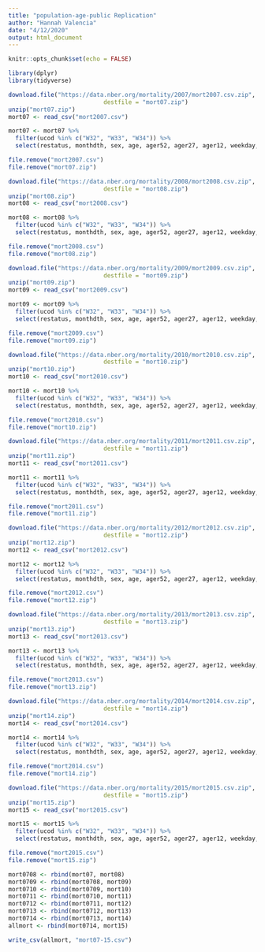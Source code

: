 ```yaml
---
title: "population-age-public Replication"
author: "Hannah Valencia"
date: "4/12/2020"
output: html_document
---
```


```r
knitr::opts_chunk$set(echo = FALSE)

library(dplyr)
library(tidyverse)
```


```r
download.file("https://data.nber.org/mortality/2007/mort2007.csv.zip",
                           destfile = "mort07.zip")
unzip("mort07.zip")
mort07 <- read_csv("mort2007.csv")

mort07 <- mort07 %>%
  filter(ucod %in% c("W32", "W33", "W34")) %>%
  select(restatus, monthdth, sex, age, ager52, ager27, ager12, weekday, year, ucod, race, racer3, racer5)

file.remove("mort2007.csv")
file.remove("mort07.zip")
```

```r
download.file("https://data.nber.org/mortality/2008/mort2008.csv.zip",
                           destfile = "mort08.zip")
unzip("mort08.zip")
mort08 <- read_csv("mort2008.csv")

mort08 <- mort08 %>%
  filter(ucod %in% c("W32", "W33", "W34")) %>%
  select(restatus, monthdth, sex, age, ager52, ager27, ager12, weekday, year, ucod, race, racer3, racer5)

file.remove("mort2008.csv")
file.remove("mort08.zip")
```

```r
download.file("https://data.nber.org/mortality/2009/mort2009.csv.zip",
                           destfile = "mort09.zip")
unzip("mort09.zip")
mort09 <- read_csv("mort2009.csv")

mort09 <- mort09 %>%
  filter(ucod %in% c("W32", "W33", "W34")) %>%
  select(restatus, monthdth, sex, age, ager52, ager27, ager12, weekday, year, ucod, race, racer3, racer5)

file.remove("mort2009.csv")
file.remove("mort09.zip")
```

```r
download.file("https://data.nber.org/mortality/2010/mort2010.csv.zip",
                           destfile = "mort10.zip")
unzip("mort10.zip")
mort10 <- read_csv("mort2010.csv")

mort10 <- mort10 %>%
  filter(ucod %in% c("W32", "W33", "W34")) %>%
  select(restatus, monthdth, sex, age, ager52, ager27, ager12, weekday, year, ucod, race, racer3, racer5)

file.remove("mort2010.csv")
file.remove("mort10.zip")
```

```r
download.file("https://data.nber.org/mortality/2011/mort2011.csv.zip",
                           destfile = "mort11.zip")
unzip("mort11.zip")
mort11 <- read_csv("mort2011.csv")

mort11 <- mort11 %>%
  filter(ucod %in% c("W32", "W33", "W34")) %>%
  select(restatus, monthdth, sex, age, ager52, ager27, ager12, weekday, year, ucod, race, racer3, racer5)

file.remove("mort2011.csv")
file.remove("mort11.zip")
```

```r
download.file("https://data.nber.org/mortality/2012/mort2012.csv.zip",
                           destfile = "mort12.zip")
unzip("mort12.zip")
mort12 <- read_csv("mort2012.csv")

mort12 <- mort12 %>%
  filter(ucod %in% c("W32", "W33", "W34")) %>%
  select(restatus, monthdth, sex, age, ager52, ager27, ager12, weekday, year, ucod, race, racer3, racer5)

file.remove("mort2012.csv")
file.remove("mort12.zip")
```

```r
download.file("https://data.nber.org/mortality/2013/mort2013.csv.zip",
                           destfile = "mort13.zip")
unzip("mort13.zip")
mort13 <- read_csv("mort2013.csv")

mort13 <- mort13 %>%
  filter(ucod %in% c("W32", "W33", "W34")) %>%
  select(restatus, monthdth, sex, age, ager52, ager27, ager12, weekday, year, ucod, race, racer3, racer5)

file.remove("mort2013.csv")
file.remove("mort13.zip")
```

```r
download.file("https://data.nber.org/mortality/2014/mort2014.csv.zip",
                           destfile = "mort14.zip")
unzip("mort14.zip")
mort14 <- read_csv("mort2014.csv")

mort14 <- mort14 %>%
  filter(ucod %in% c("W32", "W33", "W34")) %>%
  select(restatus, monthdth, sex, age, ager52, ager27, ager12, weekday, year, ucod, race, racer3, racer5)

file.remove("mort2014.csv")
file.remove("mort14.zip")
```

```r
download.file("https://data.nber.org/mortality/2015/mort2015.csv.zip",
                           destfile = "mort15.zip")
unzip("mort15.zip")
mort15 <- read_csv("mort2015.csv")

mort15 <- mort15 %>%
  filter(ucod %in% c("W32", "W33", "W34")) %>%
  select(restatus, monthdth, sex, age, ager52, ager27, ager12, weekday, year, ucod, race, racer3, racer5)

file.remove("mort2015.csv")
file.remove("mort15.zip")
```

```r
mort0708 <- rbind(mort07, mort08)
mort0709 <- rbind(mort0708, mort09)
mort0710 <- rbind(mort0709, mort10)
mort0711 <- rbind(mort0710, mort11)
mort0712 <- rbind(mort0711, mort12)
mort0713 <- rbind(mort0712, mort13)
mort0714 <- rbind(mort0713, mort14)
allmort <- rbind(mort0714, mort15)
```

```r
write_csv(allmort, "mort07-15.csv")
```









